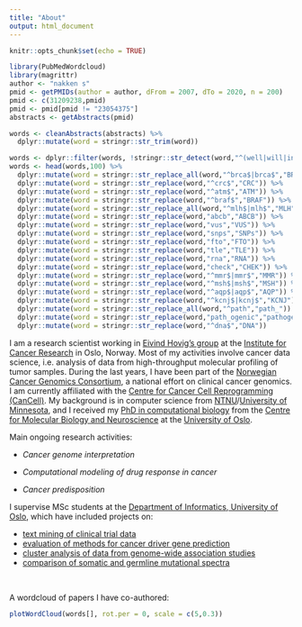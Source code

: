 ```yaml
---
title: "About"
output: html_document
---
```


```r
knitr::opts_chunk$set(echo = TRUE)

library(PubMedWordcloud)
library(magrittr)
author <- "nakken s"
pmid <- getPMIDs(author = author, dFrom = 2007, dTo = 2020, n = 200)
pmid <- c(31209238,pmid)
pmid <- pmid[pmid != "23054375"]
abstracts <- getAbstracts(pmid)

words <- cleanAbstracts(abstracts) %>%
  dplyr::mutate(word = stringr::str_trim(word))

words <- dplyr::filter(words, !stringr::str_detect(word,"^(well|will|interpret|data|using|detect|target|function|large|also|show|recent|different|low|likely|information|number|peer|iih|last|indicate|tested|context|series|studies|observ|across|novel|potential|character|negative|acessi|related|estimate|sample|provide|explain|without|interval|region|point|analys|analyz|present|findings|includ|subseq|respectiv|selecte|unknown|cases|impact|method|use|sites|used|result|avail|first|one|study|multiple|however|predict|despite|identifi|associa|within|found|perform|comprehens|develop|review|affect|finnish|whether|since|can|two|cell|previous|risks|previously|prospectively|time|crude|p|cause|caused|limited|among|followed|significantly|identified|observed|including|developed|compared|available|performed|significant|combinations|lines|provide|high|related|potential|thus|new|particular|controls|compare|years|age|may|set|accessi|addition|lower|analyzed|interpretation|results|lower|higher|reported|methods|predicted|detected|associated|cancers|comprehensive|patient|included|authors|affecting|respectively|gene|variant|subsequent|stage)$"))
words <- head(words,100) %>%
  dplyr::mutate(word = stringr::str_replace_all(word,"^brca$|brca$","BRCA")) %>%
  dplyr::mutate(word = stringr::str_replace(word,"^crc$","CRC")) %>%
  dplyr::mutate(word = stringr::str_replace(word,"^atm$","ATM")) %>%
  dplyr::mutate(word = stringr::str_replace(word,"^braf$","BRAF")) %>%
  dplyr::mutate(word = stringr::str_replace_all(word,"^mlh$|mlh$","MLH")) %>%
  dplyr::mutate(word = stringr::str_replace(word,"abcb","ABCB")) %>%
  dplyr::mutate(word = stringr::str_replace(word,"vus","VUS")) %>%
  dplyr::mutate(word = stringr::str_replace(word,"snps","SNPs")) %>%
  dplyr::mutate(word = stringr::str_replace(word,"fto","FTO")) %>%
  dplyr::mutate(word = stringr::str_replace(word,"tle","TLE")) %>%
  dplyr::mutate(word = stringr::str_replace(word,"rna","RNA")) %>%
  dplyr::mutate(word = stringr::str_replace(word,"check","CHEK")) %>%
  dplyr::mutate(word = stringr::str_replace(word,"^mmr$|mmr$","MMR")) %>%
  dplyr::mutate(word = stringr::str_replace(word,"^msh$|msh$","MSH")) %>%
  dplyr::mutate(word = stringr::str_replace(word,"^aqp$|aqp$","AQP")) %>%
  dplyr::mutate(word = stringr::str_replace(word,"^kcnj$|kcnj$","KCNJ")) %>%
  dplyr::mutate(word = stringr::str_replace_all(word,"^path","path_")) %>%
  dplyr::mutate(word = stringr::str_replace(word,"path_ogenic","pathogenic")) %>%
  dplyr::mutate(word = stringr::str_replace(word,"^dna$","DNA"))

```

<p>I am a research scientist working in [Eivind Hovig's group](http://radium.no/hovig) at the [Institute for Cancer Research](http://radium.no) in Oslo, Norway. Most of my activities involve cancer data science, i.e. analysis of data from high-throughput molecular profiling of tumor samples. During the last years, I have been part of the [Norwegian Cancer Genomics Consortium](http://cancergenomics.no), a national effort on clinical cancer genomics. I am currently affiliated with the [Centre for Cancer Cell Reprogramming (CanCell)](http://www.med.uio.no/cancell/english/). My background is in computer science from [NTNU](http://www.ntnu.no)/[University of Minnesota](http://www.umn.edu), and I received my [PhD in computational biology](/thesis/PhD_Thesis_SigveNakken.pdf) from the [Centre for Molecular Biology and Neuroscience](http://www.cmbn.no) at the [University of Oslo](http://www.uio.no).</p>

<p>Main ongoing research activities:

   * _Cancer genome interpretation_

   * _Computational modeling of drug response in cancer_

   * _Cancer predisposition_


I supervise MSc students at the [Department of Informatics, University of Oslo](https://www.mn.uio.no/ifi/), which have included projects on: 

* [text mining of clinical trial data](https://www.duo.uio.no/handle/10852/38306)
* [evaluation of methods for cancer driver gene prediction](https://www.duo.uio.no/handle/10852/41622)
* [cluster analysis of data from genome-wide association studies](https://www.duo.uio.no/handle/10852/53017)
* [comparison of somatic and germline mutational spectra](https://www.duo.uio.no/handle/10852/57756)

<br>
<p>
A wordcloud of papers I have co-authored:
</p>
```r
plotWordCloud(words[], rot.per = 0, scale = c(5,0.3))
```
